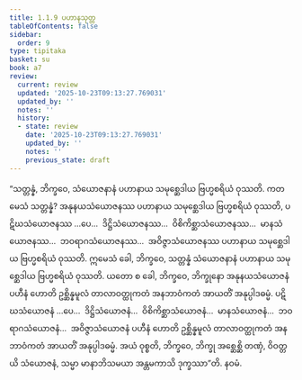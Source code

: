 ```yaml
---
title: 1.1.9 ပဟာနသုတ္တ
tableOfContents: false
sidebar:
  order: 9
type: tipitaka
basket: su
book: a7
review:
  current: review
  updated: '2025-10-23T09:13:27.769031'
  updated_by: ''
  notes: ''
  history:
  - state: review
    date: '2025-10-23T09:13:27.769031'
    updated_by: ''
    notes: ''
    previous_state: draft
---
```



<ReviewStatus review={frontmatter.review} showDetails={true} />

<HypothesisAnnotation frontmatter={frontmatter} />

<DynamicBreadcrumb />

<Division number="9" book="a7" e="ch" v="16" p="401">

<Paragraph number="51" book="a7">
“သတ္တန္နံ, ဘိက္ခဝေ, သံယောဇနာနံ ပဟာနာယ သမုစ္ဆေဒါယ ဗြဟ္မစရိယံ ဝုဿတိ. ကတမေသံ သတ္တန္နံ? အနုနယသံယောဇနဿ ပဟာနာယ သမုစ္ဆေဒါယ ဗြဟ္မစရိယံ ဝုဿတိ, ပဋိဃသံယောဇနဿ …ပေ…  ဒိဋ္ဌိသံယောဇနဿ…  ဝိစိကိစ္ဆာသံယောဇနဿ…  မာနသံယောဇနဿ…  ဘဝရာဂသံယောဇနဿ…  အဝိဇ္ဇာသံယောဇနဿ ပဟာနာယ သမုစ္ဆေဒါယ ဗြဟ္မစရိယံ ဝုဿတိ. ဣမေသံ ခေါ, ဘိက္ခဝေ, သတ္တန္နံ သံယောဇနာနံ ပဟာနာယ သမုစ္ဆေဒါယ ဗြဟ္မစရိယံ ဝုဿတိ. ယတော စ ခေါ, ဘိက္ခဝေ, ဘိက္ခုနော အနုနယသံယောဇနံ ပဟီနံ ဟောတိ ဥစ္ဆိန္နမူလံ တာလာဝတ္ထုကတံ အနဘာဝံကတံ အာယတိံ အနုပ္ပါဒဓမ္မံ. ပဋိဃသံယောဇနံ …ပေ…  ဒိဋ္ဌိသံယောဇနံ…  ဝိစိကိစ္ဆာသံယောဇနံ…  မာနသံယောဇနံ…  ဘဝရာဂသံယောဇနံ…  အဝိဇ္ဇာသံယောဇနံ ပဟီနံ ဟောတိ ဥစ္ဆိန္နမူလံ တာလာဝတ္ထုကတံ အနဘာဝံကတံ အာယတိံ အနုပ္ပါဒဓမ္မံ. အယံ ဝုစ္စတိ, ဘိက္ခဝေ, ဘိက္ခု အစ္ဆေစ္ဆိ တဏှံ, ဝိဝတ္တယိ သံယောဇနံ, သမ္မာ မာနာဘိသမယာ အန္တမကာသိ ဒုက္ခဿာ”တိ.

</Paragraph>
</Division>

<Paragraph number="52" type="center" book="a7">
နဝမံ.
</Paragraph>